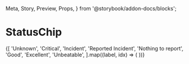   Meta,
  Story,
  Preview,
  Props,
} from '@storybook/addon-docs/blocks';

<Meta
  title="DesignSystem/Components/StatusChip"
  component={StatusChip}
/>

# StatusChip

<Preview>
  <Story name="With all severities">
    <Box p={1}>
      {[
        'Unknown',
        'Critical',
        'Incident',
        'Reported Incident',
        'Nothing to report',
        'Good',
        'Excellent',
        'Unbeatable',
      ].map((label, idx) => (
        <StatusChip
          key={label}
          label={label}
          severity={idx}
        />
      ))}
    </Box>
  </Story>
</Preview>
